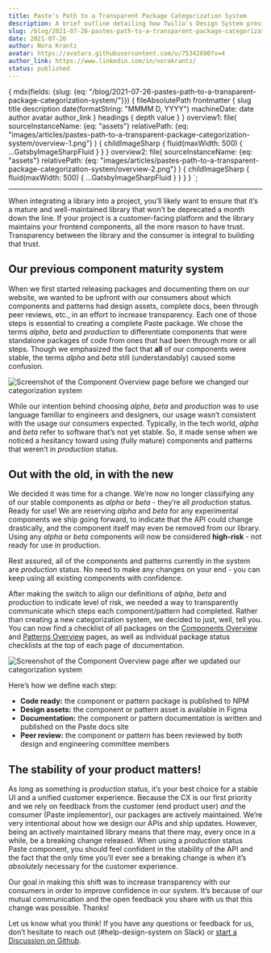 ```yaml
---
title: Paste's Path to a Transparent Package Categorization System
description: A brief outline detailing how Twilio's Design System previously categorized component and pattern packages and what sparked a change.
slug: /blog/2021-07-26-pastes-path-to-a-transparent-package-categorization-system/
date: 2021-07-26
author: Nora Krantz
avatar: https://avatars.githubusercontent.com/u/75342690?v=4
author_link: https://www.linkedin.com/in/norakrantz/
status: published
---
```



  {
    mdx(fields: {slug: {eq: "/blog/2021-07-26-pastes-path-to-a-transparent-package-categorization-system/"}}) {
      fileAbsolutePath
      frontmatter {
        slug
        title
        description
        date(formatString: "MMMM D, YYYY")
        machineDate: date
        author
        avatar
        author_link
      }
      headings {
        depth
        value
      }
    }
    overview1: file(
      sourceInstanceName: {eq: "assets"}
      relativePath: {eq: "images/articles/pastes-path-to-a-transparent-package-categorization-system/overview-1.png"}
    ) {
      childImageSharp {
        fluid(maxWidth: 500) {
          ...GatsbyImageSharpFluid
        }
      }
    }
    overview2: file(
      sourceInstanceName: {eq: "assets"}
      relativePath: {eq: "images/articles/pastes-path-to-a-transparent-package-categorization-system/overview-2.png"}
    ) {
      childImageSharp {
        fluid(maxWidth: 500) {
          ...GatsbyImageSharpFluid
        }
      }
    }
  }
`;

<ArticleHeader
  title={props.data.mdx.frontmatter.title}
  description={props.data.mdx.frontmatter.description}
  date={props.data.mdx.frontmatter.date}
  machineDate={props.data.mdx.frontmatter.machineDate}
  author={props.data.mdx.frontmatter.author}
  avatar={props.data.mdx.frontmatter.avatar}
  authorLink={props.data.mdx.frontmatter.author_link}
/>

---

<contentwrapper>

<PageAside data={props.data.mdx} hideFeedback />

<ArticleContent>

When integrating a library into a project, you’ll likely want to ensure that it’s a mature and well-maintained library that won’t be deprecated a month down the line. If your project is a customer-facing platform and the library maintains your frontend components, all the more reason to have trust. Transparency between the library and the consumer is integral to building that trust.

## Our previous component maturity system

When we first started releasing packages and documenting them on our website, we wanted to be upfront with our consumers about which components and patterns had design assets, complete docs, been through peer reviews, etc., in an effort to increase transparency. Each one of those steps is essential to creating a complete Paste package. We chose the terms _alpha_, _beta_ and _production_ to differentiate components that were standalone packages of code from ones that had been through more or all steps. Though we emphasized the fact that **all** of our components were stable, the terms _alpha_ and _beta_ still (understandably) caused some confusion.

<Box marginBottom="space70">
  <Img
    fluid={props.data.overview1.childImageSharp.fluid}
    alt="Screenshot of the Component Overview page before we changed our categorization system"
  />
</Box>

While our intention behind choosing _alpha_, _beta_ and _production_ was to use language familiar to engineers and designers, our usage wasn’t consistent with the usage our consumers expected. Typically, in the tech world, _alpha_ and _beta_ refer to software that’s not yet stable. So, it made sense when we noticed a hesitancy toward using (fully mature) components and patterns that weren’t in _production_ status.

## Out with the old, in with the new

We decided it was time for a change. We’re now no longer classifying any of our stable components as _alpha_ or _beta_ - they’re all _production_ status. Ready for use! We are reserving _alpha_ and _beta_ for any experimental components we ship going forward, to indicate that the API could change drastically, and the component itself may even be removed from our library. Using any _alpha_ or _beta_ components will now be considered **high-risk** - not ready for use in production.

Rest assured, all of the components and patterns currently in the system are _production_ status. No need to make any changes on your end - you can keep using all existing components with confidence.

After making the switch to align our definitions of _alpha_, _beta_ and _production_ to indicate level of risk, we needed a way to transparently communicate which steps each component/pattern had completed. Rather than creating a new categorization system, we decided to just, well, tell you. You can now find a checklist of all packages on the [Components Overview](/components) and [Patterns Overview](/patterns) pages, as well as individual package status checklists at the top of each page of documentation.

<Box marginBottom="space70">
  <Img
    fluid={props.data.overview2.childImageSharp.fluid}
    alt="Screenshot of the Component Overview page after we updated our categorization system"
  />
</Box>

Here’s how we define each step:

- **Code ready:** the component or pattern package is published to NPM
- **Design assets:** the component or pattern asset is available in Figma
- **Documentation:** the component or pattern documentation is written and published on the Paste docs site
- **Peer review:** the component or pattern has been reviewed by both design and engineering committee members

## The stability of your product matters!

As long as something is _production_ status, it’s your best choice for a stable UI and a unified customer experience. Because the CX is our first priority and we rely on feedback from the customer (end product user) _and_ the consumer (Paste implementor), our packages are actively maintained. We’re very intentional about how we design our APIs and ship updates. However, being an actively maintained library means that there may, every once in a while, be a breaking change released. When using a _production_ status Paste component, you should feel confident in the stability of the API and the fact that the only time you’ll ever see a breaking change is when it’s _absolutely_ necessary for the customer experience.

Our goal in making this shift was to increase transparency with our consumers in order to improve confidence in our system. It’s because of our mutual communication and the open feedback you share with us that this change was possible. Thanks!

Let us know what you think! If you have any questions or feedback for us, don’t hesitate to reach out (#help-design-system on Slack) or [start a Discussion on Github](https://github.com/twilio-labs/paste/discussions/new).

</ArticleContent>

</contentwrapper>
